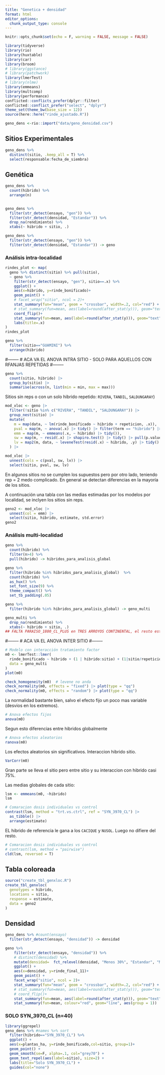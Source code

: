 ```yaml
---
title: "Genetica + densidad"
format: html
editor_options: 
  chunk_output_type: console
---
```


```r
knitr::opts_chunk$set(echo = F, warning = FALSE, message = FALSE)

library(tidyverse) 
library(rio)
library(huxtable)
library(car)
library(broom)
# library(ggstance)
# library(patchwork)
library(lmerTest)
# library(nlme)
library(emmeans)
library(multcomp)
library(performance)
conflicted::conflicts_prefer(dplyr::filter)
conflicted::conflict_prefer("select", "dplyr")
theme_set(theme_bw(base_size = 12)) 
source(here::here("rinde_ajustado.R"))
```

```r
geno_dens <-rio::import("data/geno_densidad.csv")
```

## Sitios Experimentales 

```r
geno_dens %>% 
  distinct(sitio, .keep_all = T) %>% 
  select(responsable:fecha_de_siembra)
```

## Genética

```r
geno_dens %>% 
  count(hibrido) %>%
  arrange(n)
  

geno_dens %>% 
  filter(str_detect(ensayo, "gen")) %>%
  filter(str_detect(densidad, "Estandar")) %>%
  drop_na(rendimiento) %>% 
  xtabs(~ hibrido + sitio, .)
```

```r
geno_dens %>% 
  filter(str_detect(ensayo, "gen")) %>%
  filter(str_detect(densidad, "Estandar")) -> geno
```

### Análisis intra-localidad

```r
rindes_plot <- map(
  geno %>% distinct(sitio) %>% pull(sitio), 
  ~ geno %>% 
    filter(str_detect(ensayo, "gen"), sitio==.x) %>% 
    ggplot() +
    aes(x=hibrido, y=rinde_bonificado)+
    geom_point() + 
    # facet_wrap("sitio", ncol = 2)+
    stat_summary(fun="mean", geom = "crossbar", width=.2, col="red") + 
    # stat_summary(fun=mean, aes(label=round(after_stat(y))), geom="text", size=3, vjust=-.5) + 
    coord_flip()+
    stat_summary(fun=mean, aes(label=round(after_stat(y))), geom="text", size=3, vjust=-.5) + 
    labs(title=.x)  
)
rindes_plot
```

```r
geno %>% 
  filter(sitio=="GUAMINI") %>% 
  arrange(hibrido)
```

#--------
# ACA VA EL ANOVA INTRA SITIO - SOLO PARA AQUELLOS CON RFANJAS REPETIDAS 
#--------

```r
geno %>% 
  count(sitio, hibrido) |> 
  group_by(sitio) |> 
  summarise(across(n, list(min = min, max = max)))
```

Sitios sin reps o con un solo hibrido repetido: `RIVERA`, `TANDIL`, `SALDUNGARAY`)

```r
mod_xloc <- geno |>
  filter(!sitio %in% c("RIVERA", "TANDIL", "SALDUNGARAY")) |> 
  group_nest(sitio) |> 
  mutate(
    m = map(data, ~ lm(rinde_bonificado ~ hibrido + repeticion, .x)),
    pval = map(m, ~ anova(.x) |> tidy() |> filter(term == "hibrido") |> pull(p.value)),
    emm = map(m, ~ emmeans(.x, ~ hibrido) |> tidy()), 
    sw = map(m, ~ resid(.x) |> shapiro.test() |> tidy() |> pull(p.value)),
    lv = map2(m, data, ~ leveneTest(resid(.x) ~ hibrido, .y) |> tidy() |> pull(p.value))
  ) |> 

mod_xloc |> 
  unnest(cols = c(pval, sw, lv)) |> 
  select(sitio, pval, sw, lv)
```

En algunos sitios no se cumplen los supuestos pero por otro lado, teniendo rep = 2 medo complicado. En general se detectan diferencias en la mayoría de los sitios.

A continuación una tabla con las medias estimadas por los modelos por localidad, se inclyen los sitios sin reps.

```r
geno2 <- mod_xloc |> 
  unnest(col = emm) |> 
  select(sitio, hibrido, estimate, std.error)
geno2
```


### Análisis multi-localidad

```r
geno %>% 
  count(hibrido) %>%
  filter(n>4) %>% 
  pull(hibrido) -> hibridos_para_analisis_global

geno %>% 
  filter(hibrido %in% hibridos_para_analisis_global)  %>% 
  count(hibrido) %>% 
  as_hux() %>% 
  set_font_size(9) %>% 
  theme_compact() %>% 
  set_tb_padding(.05)

geno %>% 
  filter(hibrido %in% hibridos_para_analisis_global) -> geno_multi

```

```r
geno_multi %>% 
  drop_na(rendimiento) %>% 
  xtabs(~ hibrido + sitio, .)
## FALTA PARAISO_1800_CL_PLUS en TRES ARROYOS CONTINENTAL, el resto esta al menos una vez

```

#--------
# ACA VA EL ANOVA INTER SITIO 
#--------


```r
# Modelo con interacción tratamiento factor
m0 <- lmerTest::lmer(
  rinde_bonificado ~ hibrido + (1 | hibrido:sitio) + (1|sitio/repeticion),
  data = geno_multi
)
plot(m0)
```

```r
check_homogeneity(m0)  # levene no anda
check_normality(m0, effects = "fixed") |> plot(type = "qq")
check_normality(m0, effects = "random") |> plot(type = "qq")
```

La normalidad bastante bien, salvo el efecto fijo un poco mas variable (desvios en los extremos).

```r
# Anova efectos fijos
anova(m0)
```

Segun esto diferencias entre hibridos globalmente

```r
# Anova efectos aleatorios
ranova(m0)
```

Los efectos aleatorios sin significativos. Interaccion hibrido sitio.

```r
VarCorr(m0)
```

Gran parte se lleva el sitio pero entre sitio y su interaccion con hibrido casi 75%.

Las medias globales de cada sitio:

```r
lsm <- emmeans(m0, ~hibrido)
lsm
```


```r
# Comaracion dosis individuales vs control
contrast(lsm, method = "trt.vs.ctrl", ref = "SYN_3970_CL") |> 
  as_tibble() |> 
  arrange(estimate)
```

EL hibrido de referencia le gana a los `CACIQUE` y `NUSOL`. Luego no difiere del resto.

```r
# Comaracion dosis individuales vs control
# contrast(lsm, method = "pairwise")
cld(lsm, reversed = T)
```

## Tabla coloreada

```r
source("create_tbl_genxloc.R")
create_tbl_genxloc(
  genotypes = hibrido,
  locations = sitio,
  response = estimate,
  data = geno2
)
```


## Densidad

```r
geno_dens %>% #count(ensayo)
  filter(str_detect(ensayo, "densidad")) -> densidad
```


```r
geno %>% 
    filter(str_detect(ensayo, "densidad")) %>% 
    # distinct(densidad) %>% 
    mutate(densidad=  fct_relevel(densidad, "Menos 30%", "Estandar", "Mas 30%")) %>% 
    ggplot() +
    aes(x=densidad, y=rinde_final_11)+
    geom_point() + 
    facet_wrap("sitio", ncol = 2)+
    stat_summary(fun="mean", geom = "crossbar", width=.2, col="red") + 
    # stat_summary(fun=mean, aes(label=round(after_stat(y))), geom="text", size=3, vjust=-.5) + 
    # coord_flip()+
    stat_summary(fun=mean, aes(label=round(after_stat(y))), geom="text", size=3, vjust=-.5) +
    stat_summary(fun=mean, colour="red", geom="line", aes(group = 1))

```

### SOLO SYN_3970_CL (n=40)

```r
library(ggrepel)
geno_dens %>% #names %>% sort
  filter(hibrido=="SYN_3970_CL") %>% 
  ggplot() + 
  aes(x=plantas_ha, y=rinde_bonificado,col=sitio, group=1)+
  geom_point() + 
  geom_smooth(se=F, alpha=.1, col="grey70") +
  geom_text_repel(aes(label=sitio), size=2) +
  labs(title="Solo SYN_3970_CL") +
  guides(col="none")
```

